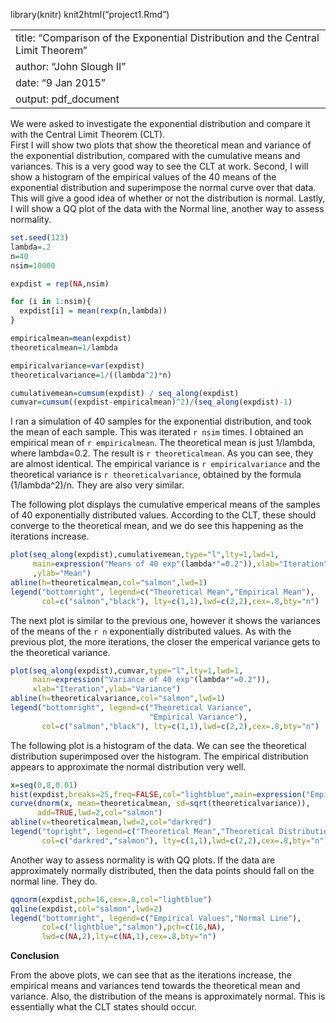 library(knitr)
knit2html("project1.Rmd")

---
title: "Comparison of the Exponential Distribution and the Central Limit Theorem"
author: "John Slough II"
date: "9 Jan 2015"
output: pdf_document
---

We were asked to investigate the exponential distribution and compare it with the Central Limit Theorem (CLT).  
First I will show two plots that show the theoretical mean and variance of the exponential distribution, compared with the cumulative means and variances.  This is a very good way to see the CLT at work.
Second, I will show a histogram of the empirical values of the 40 means of the exponential distribution and superimpose the normal curve over that data.  This will give a good idea of whether or not the distribution is normal.
Lastly, I will show a QQ plot of the data with the Normal line, another way to assess normality.  

```r
set.seed(123)
lambda=.2
n=40
nsim=10000

expdist = rep(NA,nsim)

for (i in 1:nsim){
  expdist[i] = mean(rexp(n,lambda))  
}

empiricalmean=mean(expdist)
theoreticalmean=1/lambda

empiricalvariance=var(expdist)
theoreticalvariance=1/((lambda^2)*n)

cumulativemean=cumsum(expdist) / seq_along(expdist)
cumvar=cumsum((expdist-empiricalmean)^2)/(seq_along(expdist)-1)
```

I ran a simulation of 40 samples for the exponential distribution, and took the mean of each sample.  This was iterated `r nsim` times.  I obtained an empirical mean of `r empiricalmean`. The theoretical mean is just 1/lambda, where lambda=0.2. The result is `r theoreticalmean`. As you can see, they are almost identical.  The empirical variance is `r empiricalvariance` and the theoretical variance is `r theoreticalvariance`, obtained by the formula (1/lambda^2)/n. They are also very similar.

The following plot displays the cumulative emperical means of the samples of 40 exponentially distributed values.  According to the CLT, these should converge to the theoretical mean, and we do see this happening as the iterations increase.
```r
plot(seq_along(expdist),cumulativemean,type="l",lty=1,lwd=1,
     main=expression("Means of 40 exp"(lambda*"=0.2")),xlab="Iteration"
     ,ylab="Mean")
abline(h=theoreticalmean,col="salmon",lwd=1)
legend("bottomright", legend=c("Theoretical Mean","Empirical Mean"),
       col=c("salmon","black"), lty=c(1,1),lwd=c(2,2),cex=.8,bty="n")
```

The next plot is similar to the previous one, however it shows the variances of the means of the `r n` exponentially distributed values.  As with the previous plot, the more iterations, the closer the emperical variance gets to the theoretical variance.
```r
plot(seq_along(expdist),cumvar,type="l",lty=1,lwd=1,
     main=expression("Variance of 40 exp"(lambda*"=0.2")),
     xlab="Iteration",ylab="Variance")
abline(h=theoreticalvariance,col="salmon",lwd=1)
legend("bottomright", legend=c("Theoretical Variance",
                               "Empirical Variance"),
       col=c("salmon","black"), lty=c(1,1),lwd=c(2,2),cex=.8,bty="n")
```

The following plot is a histogram of the data.  We can see the theoretical distribution superimposed over the histogram.  The empirical distribution  appears to approximate the normal distribution very well.

```r
x=seq(0,8,0.01) 
hist(expdist,breaks=25,freq=FALSE,col="lightblue",main=expression("Empirical Exponential Distribution of Means of 40 exp"(lambda*"=0.2")),xlab="Value",ylab="Density")
curve(dnorm(x, mean=theoreticalmean, sd=sqrt(theoreticalvariance)),
      add=TRUE,lwd=2,col="salmon")
abline(v=theoreticalmean,lwd=2,col="darkred")
legend("topright", legend=c("Theoretical Mean","Theoretical Distribution"),
       col=c("darkred","salmon"), lty=c(1,1),lwd=c(2,2),cex=.8,bty="n")
```

Another way to assess normality is with QQ plots.  If the data are approximately normally distributed, then the data points should fall on the normal line.  They do.  

```r
qqnorm(expdist,pch=16,cex=.8,col="lightblue")
qqline(expdist,col="salmon",lwd=2)
legend("bottomright", legend=c("Empirical Values","Normal Line"),
       col=c("lightblue","salmon"),pch=c(16,NA),
       lwd=c(NA,2),lty=c(NA,1),cex=.8,bty="n")
```

**Conclusion**

From the above plots, we can see that as the iterations increase, the empirical means and variances tend towards the theoretical mean and variance. Also, the distribution of the means is approximately normal.  This is essentially what the CLT states should occur.